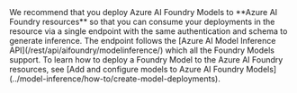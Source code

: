 <Note>
We recommend that you deploy Azure AI Foundry Models to **Azure AI Foundry resources** so that you can consume your deployments in the resource via a single endpoint with the same authentication and schema to generate inference. The endpoint follows the [Azure AI Model Inference API](/rest/api/aifoundry/modelinference/) which all the Foundry Models support. To learn how to deploy a Foundry Model to the Azure AI Foundry resources, see [Add and configure models to Azure AI Foundry Models](../model-inference/how-to/create-model-deployments).
</Note>